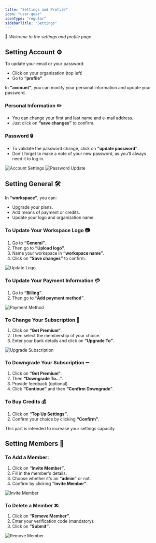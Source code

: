 ```yaml
---
title: "Settings and Profile"
icon: "user-gear"
iconType: "regular"
sidebarTitle: "Settings"
---
```


👋 *Welcome to the settings and profile page*

## Setting Account ⚙️

To update your email or your password:

- Click on your organization (top left)
- Go to **“profile”**

In **"account"**, you can modify your personal information and update your password.

### Personal Information ✏️

- You can change your first and last name and e-mail address.
- Just click on **“save changes”** to confirm.

### Password 🔒

- To validate the password change, click on **“update password”**.
- Don't forget to make a note of your new password, as you'll always need it to log in.

<img src="/images/settings/Capture_decran_2025-01-06_a_17.03.57.png" alt="Account Settings" />

<img src="/images/settings/Capture_decran_2025-01-06_a_17.11.14.png" alt="Password Update" />

## Setting General 🛠️

In **“workspace”**, you can:

- Upgrade your plans.
- Add means of payment or credits.
- Update your logo and organization name.

### To Update Your Workspace Logo 📷

1. Go to **“General”**.
2. Then go to **“Upload logo”**.
3. Name your workspace in **“workspace name”**.
4. Click on **“Save changes”** to confirm.

<img src="/images/settings/Capture_decran_2025-01-06_a_17.14.15.png" alt="Update Logo" />

### To Update Your Payment Information 💳

1. Go to **“Billing”**.
2. Then go to **“Add payment method”**.

<img src="/images/settings/Capture_decran_2025-01-06_a_17.14.38.png" alt="Payment Method" />

### To Change Your Subscription 🔄

1. Click on **“Get Premium”**.
2. Then select the membership of your choice.
3. Enter your bank details and click on **“Upgrade To”**.

<img src="/images/settings/Capture_decran_2025-01-06_a_17.14.51.png" alt="Upgrade Subscription" />

### To Downgrade Your Subscription ➖

1. Click on **“Get Premium”**.
2. Then **“Downgrade To...”**.
3. Provide feedback (optional).
4. Click **“Continue”** and then **“Confirm Downgrade”**.

### To Buy Credits 💰

1. Click on **“Top Up Settings”**.
2. Confirm your choice by clicking **“Confirm”**.

This part is intended to increase your settings capacity.

## Setting Members 👥

### To Add a Member:

1. Click on **“Invite Member”**.
2. Fill in the member's details.
3. Choose whether it's an **“admin”** or not.
4. Confirm by clicking **“Invite Member”**.

<img src="/images/settings/Capture_decran_2025-01-06_a_17.17.30.png" alt="Invite Member" />

### To Delete a Member ❌:

1. Click on **“Remove Member”**.
2. Enter your verification code (mandatory).
3. Click on **“Submit”**.

<img src="/images/settings/Capture_decran_2025-01-06_a_17.21.10.png" alt="Remove Member" />
